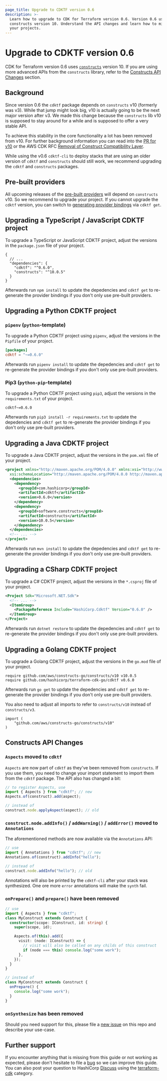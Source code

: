 ```yaml
---
page_title: Upgrade to CDKTF version 0.6
description: >-
  Learn how to upgrade to CDK for Terraform version 0.6. Version 0.6 uses
  constructs version 10. Understand the API changes and learn how to migrate
  your projects.
---
```


# Upgrade to CDKTF version 0.6

CDK for Terraform version 0.6 uses [`constructs`](https://github.com/aws/constructs) version 10. If you are using more advanced APIs from the `constructs` library, refer to the [Constructs API Changes](#constructs-api-changes) section.

## Background

Since version 0.6 the `cdktf` package depends on `constructs` v10 (formerly was v3). While that jump might look big, v10 is actually going to be the next major version after v3. We made this change because the `constructs` lib v10 is supposed to stay around for a while and is supposed to offer a very stable API.

To achieve this stability in the core functionality a lot has been removed from v10. For further background information you can read into the [PR for v10](https://github.com/aws/constructs/pull/263) or the AWS CDK RFC [Removal of Construct Compatibility Layer](https://github.com/aws/aws-cdk-rfcs/blob/master/text/0192-remove-constructs-compat.md).

While using the v0.6 `cdktf-cli` to deploy stacks that are using an older version of `cdktf` and `constructs` should still work, we recommend upgrading the `cdktf` and `constructs` packages.

## Pre-built providers

All upcoming releases of the [pre-built providers](https://cdk.tf/prebuilt-providers) will depend on `constructs` v10. So we recommend to upgrade your project.
If you cannot upgrade the `cdktf` version, you can switch to [generating provider bindings](/terraform/cdktf/concepts/providers#import-providers) via `cdktf get`.

## Upgrading a TypeScript / JavaScript CDKTF project

To upgrade a TypeScript or JavaScript CDKTF project, adjust the versions in the `package.json` file of your project.

```jsonc
{
  // ...
  "dependencies": {
    "cdktf": "^0.6.0",
    "constructs": "^10.0.5"
  }
}
```

Afterwards run `npm install` to update the depedencies and `cdktf get` to re-generate the provider bindings if you don't only use pre-built providers.

## Upgrading a Python CDKTF project

### `pipenv` (`python`-template)

To upgrade a Python CDKTF project using `pipenv`, adjust the versions in the `Pipfile` of your project.

```toml
[packages]
cdktf = "~=0.6.0"
```

Afterwards run `pipenv install` to update the depedencies and `cdktf get` to re-generate the provider bindings if you don't only use pre-built providers.

### Pip3 (`python-pip`-template)

To upgrade a Python CDKTF project using `pip3`, adjust the versions in the `requirements.txt` of your project.

```
cdktf~=0.6.0
```

Afterwards run `pip3 install -r requirements.txt` to update the depedencies and `cdktf get` to re-generate the provider bindings if you don't only use pre-built providers.

## Upgrading a Java CDKTF project

To upgrade a Java CDKTF project, adjust the versions in the `pom.xml` file of your project.

```xml
<project xmlns="http://maven.apache.org/POM/4.0.0" xmlns:xsi="http://www.w3.org/2001/XMLSchema-instance"
  xsi:schemaLocation="http://maven.apache.org/POM/4.0.0 http://maven.apache.org/maven-v4_0_0.xsd">
  <dependencies>
    <dependency>
      <groupId>com.hashicorp</groupId>
      <artifactId>cdktf</artifactId>
      <version>0.6.0</version>
    </dependency>
    <dependency>
      <groupId>software.constructs</groupId>
      <artifactId>constructs</artifactId>
      <version>10.0.5</version>
    </dependency>
  </dependencies>
  <!-- ... -->
</project>
```

Afterwards run `mvn install` to update the depedencies and `cdktf get` to re-generate the provider bindings if you don't only use pre-built providers.

## Upgrading a CSharp CDKTF project

To upgrade a C# CDKTF project, adjust the versions in the `*.csproj` file of your project.

```xml
<Project Sdk="Microsoft.NET.Sdk">
  <!-- ... -->
  <ItemGroup>
    <PackageReference Include="HashiCorp.Cdktf" Version="0.6.0" />
  </ItemGroup>
</Project>
```

Afterwards run `dotnet restore` to update the depedencies and `cdktf get` to re-generate the provider bindings if you don't only use pre-built providers.

## Upgrading a Golang CDKTF project

To upgrade a Golang CDKTF project, adjust the versions in the `go.mod` file of your project.

```
require github.com/aws/constructs-go/constructs/v10 v10.0.5
require github.com/hashicorp/terraform-cdk-go/cdktf v0.6.0
```

Afterwards run `go get` to update the depedencies and `cdktf get` to re-generate the provider bindings if you don't only use pre-built providers.

You also need to adjust all imports to refer to `constructs/v10` instead of `constructs/v3`.

```
import (
	"github.com/aws/constructs-go/constructs/v10"
)
```

## Constructs API Changes

### `Aspects` moved to `cdktf`

`Aspects` are now part of `cdktf` as they've been removed from `constructs`. If you use them, you need to change your import statement to import them from the `cdktf` package. The API also has changed a bit:

```typescript
// to register Aspects, use
import { Aspects } from "cdktf"; // new
Aspects.of(construct).add(aspect);

// instead of
construct.node.applyAspect(aspect); // old
```

### `construct.node.addInfo()` / `addWarning()` / `addError()` moved to `Annotations`

The aforementioned methods are now available via the `Annotations` API:

```typescript
// use
import { Annotations } from "cdktf"; // new
Annotations.of(construct).addInfo("hello");

// instead of
construct.node.addInfo("hello"); // old
```

Annotations will also be printed by the `cdktf-cli` after your stack was synthesized. One ore more `error` annotations will make the `synth` fail.

### `onPrepare()` and `prepare()` have been removed

```typescript
// use
import { Aspects } from "cdktf";
class MyConstruct extends Construct {
  constructor(scope: IConstruct, id: string) {
    super(scope, id);

    Aspects.of(this).add({
      visit: (node: IConstruct) => {
        // visit will also be called on any childs of this construct
        if (node === this) console.log("some work");
      },
    });
  }
}

// instead of
class MyConstruct extends Construct {
  onPrepare() {
    console.log("some work");
  }
}
```

### `onSynthesize` has been removed

Should you need support for this, please file a [new issue](https://cdk.tf/feature) on this repo and describe your use-case.

## Further support

If you encounter anything that is missing from this guide or not working as expected, please don't hesitate to file a [bug](https://cdk.tf/bug) so we can improve this guide. You can also post your question to HashiCorp [Discuss](https://discuss.hashicorp.com/) using the [terraform-cdk](https://discuss.hashicorp.com/c/terraform-core/cdk-for-terraform/) category.
